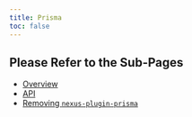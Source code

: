 ```yaml
---
title: Prisma
toc: false
---
```


## Please Refer to the Sub-Pages

- [Overview](/plugins/prisma/overview)
- [API](/plugins/prisma/api)
- [Removing `nexus-plugin-prisma`](/plugins/prisma/removing-nexus-plugin-prisma)

